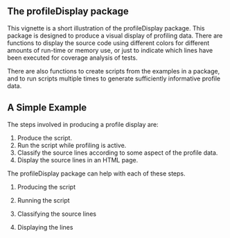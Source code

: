 <!--
%\VignetteEngine{knitr::knitr}
%\VignetteIndexEntry{The profileDisplay package}
-->

## The profileDisplay package

This vignette is a short illustration of the profileDisplay package.
This package is designed to produce a visual display of profiling data.
There are functions to display the source code using different colors
for different amounts of run-time or memory use, or just to indicate
which lines have been executed for coverage analysis of tests.

There are also functions to create scripts from the examples in a 
package, and to run scripts multiple times to generate sufficiently
informative profile data.

## A Simple Example

The steps involved in producing a profile display are:

1. Produce the script.
2. Run the script while profiling is active.
3. Classify the source lines according to some aspect of the profile data.
4. Display the source lines in an HTML page.

The profileDisplay package can help with each of these steps.

1. Producing the script

2. Running the script

3. Classifying the source lines

4. Displaying the lines